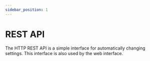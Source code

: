 ```yaml
---
sidebar_position: 1
---
```



# REST API

The HTTP REST API is a simple interface for automatically changing settings.
This interface is also used by the web interface.

<SwaggerUiWrapper/>
